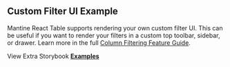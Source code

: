 
<Head>
  <title>{'Custom Filter UI Example - Mantine React Table V2 Docs'}</title>
  <meta
    name="description"
    content="An example of Mantine React Table which shows custom filter ui in a sidebar."
  />
  <meta
    property="og:title"
    content="Custom Filter UI Mantine React Table Example"
  />
  <meta
    property="og:description"
    content="An example of Mantine React Table which shows custom filter ui in a sidebar."
  />
</Head>

## Custom Filter UI Example

Mantine React Table supports rendering your own custom filter UI. This can be useful if you want to render your filters in a custom top toolbar, sidebar, or drawer. Learn more in the full [Column Filtering Feature Guide](/docs/guides/column-filtering).

<Examples isPage />

View Extra Storybook **[Examples](https://www.mantine-react-table.dev/?path=/story/prop-playground--default)**
